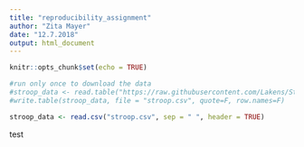 ```yaml
---
title: "reproducibility_assignment"
author: "Zita Mayer"
date: "12.7.2018"
output: html_document
---
```


```r
knitr::opts_chunk$set(echo = TRUE)
```

```r
#run only once to download the data
#stroop_data <- read.table("https://raw.githubusercontent.com/Lakens/Stroop/master/stroop.txt", sep = "\t", header = TRUE)
#write.table(stroop_data, file = "stroop.csv", quote=F, row.names=F)

stroop_data <- read.csv("stroop.csv", sep = " ", header = TRUE)
```

test

